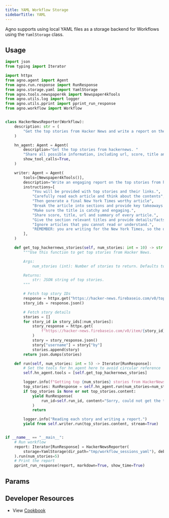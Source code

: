 ```yaml
---
title: YAML Workflow Storage
sidebarTitle: YAML
---
```


Agno supports using local YAML files as a storage backend for Workflows using the `YamlStorage` class.

## Usage

```python yaml_storage_for_workflow.py
import json
from typing import Iterator

import httpx
from agno.agent import Agent
from agno.run.response import RunResponse
from agno.storage.yaml import YamlStorage
from agno.tools.newspaper4k import Newspaper4kTools
from agno.utils.log import logger
from agno.utils.pprint import pprint_run_response
from agno.workflow import Workflow


class HackerNewsReporter(Workflow):
    description: str = (
        "Get the top stories from Hacker News and write a report on them."
    )

    hn_agent: Agent = Agent(
        description="Get the top stories from hackernews. "
        "Share all possible information, including url, score, title and summary if available.",
        show_tool_calls=True,
    )

    writer: Agent = Agent(
        tools=[Newspaper4kTools()],
        description="Write an engaging report on the top stories from hackernews.",
        instructions=[
            "You will be provided with top stories and their links.",
            "Carefully read each article and think about the contents",
            "Then generate a final New York Times worthy article",
            "Break the article into sections and provide key takeaways at the end.",
            "Make sure the title is catchy and engaging.",
            "Share score, title, url and summary of every article.",
            "Give the section relevant titles and provide details/facts/processes in each section."
            "Ignore articles that you cannot read or understand.",
            "REMEMBER: you are writing for the New York Times, so the quality of the article is important.",
        ],
    )

    def get_top_hackernews_stories(self, num_stories: int = 10) -> str:
        """Use this function to get top stories from Hacker News.

        Args:
            num_stories (int): Number of stories to return. Defaults to 10.

        Returns:
            str: JSON string of top stories.
        """

        # Fetch top story IDs
        response = httpx.get("https://hacker-news.firebaseio.com/v0/topstories.json")
        story_ids = response.json()

        # Fetch story details
        stories = []
        for story_id in story_ids[:num_stories]:
            story_response = httpx.get(
                f"https://hacker-news.firebaseio.com/v0/item/{story_id}.json"
            )
            story = story_response.json()
            story["username"] = story["by"]
            stories.append(story)
        return json.dumps(stories)

    def run(self, num_stories: int = 5) -> Iterator[RunResponse]:
        # Set the tools for hn_agent here to avoid circular reference
        self.hn_agent.tools = [self.get_top_hackernews_stories]

        logger.info(f"Getting top {num_stories} stories from HackerNews.")
        top_stories: RunResponse = self.hn_agent.run(num_stories=num_stories)
        if top_stories is None or not top_stories.content:
            yield RunResponse(
                run_id=self.run_id, content="Sorry, could not get the top stories."
            )
            return

        logger.info("Reading each story and writing a report.")
        yield from self.writer.run(top_stories.content, stream=True)


if __name__ == "__main__":
    # Run workflow
    report: Iterator[RunResponse] = HackerNewsReporter(
        storage=YamlStorage(dir_path="tmp/workflow_sessions_yaml"), debug_mode=False
    ).run(num_stories=5)
    # Print the report
    pprint_run_response(report, markdown=True, show_time=True)
```

## Params

<Snippet file="storage-yaml-params.mdx" />

## Developer Resources

- View [Cookbook](https://github.com/agno-agi/agno/blob/main/cookbook/storage/yaml_storage/yaml_storage_for_workflow.py)
